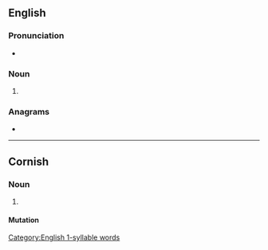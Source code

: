 {{also|Treys}}
==English==

===Pronunciation===
* {{rhymes|eɪz|lang=en}}
{{rfp|lang=en}}
{{rfap|lang=en}}

===Noun===
{{head|en|noun plural form}}

# {{plural of|trey|lang=en}}

===Anagrams===
* {{anagrams|en|Strey|Styer|Tyers|resty|tyers|tyres}}

[[Category:English 1-syllable words]]

----

==Cornish==

===Noun===
{{head|kw|noun plural form}}

# {{plural of|troos||foot|lang=kw}}

====Mutation====
{{kw mut cons|t|reys}}